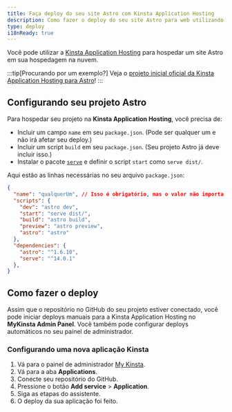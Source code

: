 ```yaml
---
title: Faça deploy do seu site Astro com Kinsta Application Hosting
description: Como fazer o deploy do seu site Astro para web utilizando Kinsta Application Hosting.
type: deploy
i18nReady: true
---
```


Você pode utilizar a [Kinsta Application Hosting](https://kinsta.com/application-hosting/) para hospedar um site Astro em sua hospedagem na nuvem.

:::tip[Procurando por um exemplo?]
Veja o [projeto inicial oficial da Kinsta Application Hosting para Astro](https://github.com/kinsta/hello-world-astro)!
:::

## Configurando seu projeto Astro

Para hospedar seu projeto na **Kinsta Application Hosting**, você precisa de:
- Incluir um campo `name` em seu `package.json`. (Pode ser qualquer um e não irá afetar seu deploy.)
- Incluir um script `build` em seu `package.json`. (Seu projeto Astro já deve incluir isso.)
- Instalar o pacote [`serve`](https://www.npmjs.com/package/serve) e definir o script `start` como `serve dist/`.

Aqui estão as linhas necessárias no seu arquivo `package.json`:
```json title="astro.config.mjs" {2,6} ins={12} "serv dist/"
{
  "name": "qualquerUm", // Isso é obrigatório, mas o valor não importa.
  "scripts": {
    "dev": "astro dev",
    "start": "serve dist/",
    "build": "astro build",
    "preview": "astro preview",
    "astro": "astro"
  },
  "dependencies": {
    "astro": "^1.6.10",
    "serve": "^14.0.1"
  },
}
```

## Como fazer o deploy

Assim que o repositório no GitHub do seu projeto estiver conectado, você pode iniciar deploys manuais para a Kinsta Application Hosting no **MyKinsta Admin Panel**. Você também pode configurar deploys automáticos no seu painel de administrador.

### Configurando uma nova aplicação Kinsta

1. Vá para o painel de administrador [My Kinsta](https://my.kinsta.com/).
2. Vá para a aba **Applications**.
3. Conecte seu repositório do GitHub.
4. Pressione o botão **Add service** > **Application**.
5. Siga as etapas do assistente.
6. O deploy da sua aplicação foi feito.
